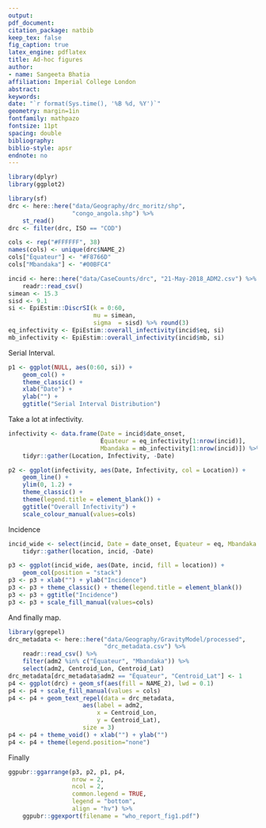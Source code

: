 ```yaml
---
output: 
pdf_document:
citation_package: natbib
keep_tex: false
fig_caption: true
latex_engine: pdflatex
title: Ad-hoc figures
author:
- name: Sangeeta Bhatia
affiliation: Imperial College London
abstract: 
keywords: 
date: "`r format(Sys.time(), '%B %d, %Y')`"
geometry: margin=1in
fontfamily: mathpazo
fontsize: 11pt
spacing: double
bibliography: 
biblio-style: apsr
endnote: no
---
```


```r
library(dplyr)
library(ggplot2)
```


```r
library(sf)
drc <- here::here("data/Geography/drc_moritz/shp",
                  "congo_angola.shp") %>%
    st_read() 
drc <- filter(drc, ISO == "COD")

cols <- rep("#FFFFFF", 38)
names(cols) <- unique(drc$NAME_2)
cols["Équateur"] <- "#F8766D" 
cols["Mbandaka"] <- "#00BFC4"


```

```r
incid <- here::here("data/CaseCounts/drc", "21-May-2018_ADM2.csv") %>%
    readr::read_csv()
simean <- 15.3
sisd <- 9.1
si <- EpiEstim::DiscrSI(k = 0:60,
                        mu = simean,
                        sigma  = sisd) %>% round(3)
eq_infectivity <- EpiEstim::overall_infectivity(incid$eq, si)
mb_infectivity <- EpiEstim::overall_infectivity(incid$mb, si)

```
Serial Interval.
```r
p1 <- ggplot(NULL, aes(0:60, si)) +
    geom_col() +
    theme_classic() +
    xlab("Date") +
    ylab("") +
    ggtitle("Serial Interval Distribution")

```
Take a lot at infectivity.
```r
infectivity <- data.frame(Date = incid$date_onset,
                          Équateur = eq_infectivity[1:nrow(incid)],
                          Mbandaka = mb_infectivity[1:nrow(incid)]) %>%
    tidyr::gather(Location, Infectivity, -Date)

p2 <- ggplot(infectivity, aes(Date, Infectivity, col = Location)) +
    geom_line() +
    ylim(0, 1.2) +
    theme_classic() +
    theme(legend.title = element_blank()) +
    ggtitle("Overall Infectivity") +
    scale_colour_manual(values=cols)

```
Incidence
```r
incid_wide <- select(incid, Date = date_onset, Équateur = eq, Mbandaka = mb) %>%
    tidyr::gather(location, incid, -Date) 

p3 <- ggplot(incid_wide, aes(Date, incid, fill = location)) +
    geom_col(position = "stack")
p3 <- p3 + xlab("") + ylab("Incidence")
p3 <- p3 + theme_classic() + theme(legend.title = element_blank())
p3 <- p3 + ggtitle("Incidence")
p3 <- p3 + scale_fill_manual(values=cols)
```

And finally map.

```r
library(ggrepel)
drc_metadata <- here::here("data/Geography/GravityModel/processed",
                           "drc_metadata.csv") %>%
    readr::read_csv() %>%
    filter(adm2 %in% c("Équateur", "Mbandaka")) %>%
    select(adm2, Centroid_Lon, Centroid_Lat)
drc_metadata[drc_metadata$adm2 == "Équateur", "Centroid_Lat"] <- 1
p4 <- ggplot(drc) + geom_sf(aes(fill = NAME_2), lwd = 0.1)
p4 <- p4 + scale_fill_manual(values = cols)
p4 <- p4 + geom_text_repel(data = drc_metadata,
                     aes(label = adm2,
                         x = Centroid_Lon,
                         y = Centroid_Lat),
                     size = 3)
p4 <- p4 + theme_void() + xlab("") + ylab("")
p4 <- p4 + theme(legend.position="none")

```
Finally
```r
ggpubr::ggarrange(p3, p2, p1, p4,
                  nrow = 2,
                  ncol = 2,
                  common.legend = TRUE,
                  legend = "bottom",
                  align = "hv") %>%
    ggpubr::ggexport(filename = "who_report_fig1.pdf")
```
